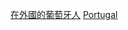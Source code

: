 {{Catnav|頁面分類|人物|各國人物|葡萄牙人}}
{{Catnav|頁面分類|人物|各國人物|各國在國外謀殺受害者}}
{{Catnav|頁面分類|人物|逝世|特殊原因逝世者|謀殺受害者|各國在國外謀殺受害者}}
{{Catnav|頁面分類|社會|社會問題|犯罪|謀殺|謀殺受害者|各國在國外謀殺受害者}}

[[Category:在外國的葡萄牙人|]]
[[Category:各國在國外謀殺受害者|Portugal]]